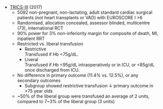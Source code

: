 * [TRICS-III](http://www.nejm.org/doi/full/10.1056/NEJMoa1711818) (2017)
	* 5092 non-pregnant, non-lactating, adult standard cardiac surgical patients (not heart transplants or VAD) with EUROSCORE I >6
	* Randomised, allocation concealed, assessor blinded, multicentre (73), international RCT
	* 90% power for 3% non-inferiority margin for composite of death, MI, inpatient RRT
	* Restricted vs. liberal transfusion
		* Restrictive\
		Transfused if Hb <75g/dL.
		* Liveral\
		Transfused if Hb <95g/dL intraoperatively or in ICU, or <85g/dL once discharged from ICU.
	* No difference in primary outcome (11.4% vs. 12.5%), or any secondary outcomes
		* Subgroup showed restrictive transfusion ↓ primary outcome in >75 year olds
	* ~50% of the liberal group were transfused an average of 2 units, compared to 7~3% of the liberal group (3 units)
